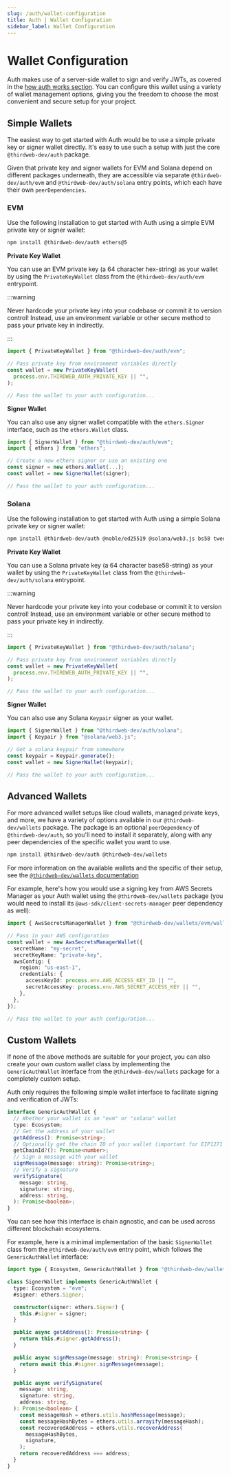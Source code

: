 ```yaml
---
slug: /auth/wallet-configuration
title: Auth | Wallet Configuration
sidebar_label: Wallet Configuration
---
```


# Wallet Configuration


Auth makes use of a server-side wallet to sign and verify JWTs, as covered in the [how auth works section](/auth/how-auth-works/json-web-tokens). You can configure this wallet using a variety of wallet management options, giving you the freedom to choose the most convenient and secure setup for your project.

## Simple Wallets

The easiest way to get started with Auth would be to use a simple private key or signer wallet directly. It's easy to use such a setup with just the core `@thirdweb-dev/auth` package.

Given that private key and signer wallets for EVM and Solana depend on different packages underneath, they are accessible via separate `@thirdweb-dev/auth/evm` and `@thirdweb-dev/auth/solana` entry points, which each have their own `peerDependencies`.

### EVM

Use the following installation to get started with Auth using a simple EVM private key or signer wallet:

```bash npm2yarn
npm install @thirdweb-dev/auth ethers@5
```

**Private Key Wallet**

You can use an EVM private key (a 64 character hex-string) as your wallet by using the `PrivateKeyWallet` class from the `@thirdweb-dev/auth/evm` entrypoint.

:::warning

Never hardcode your private key into your codebase or commit it to version control! Instead, use an environment variable or other secure method to pass your private key in indirectly.

:::

```typescript
import { PrivateKeyWallet } from "@thirdweb-dev/auth/evm";

// Pass private key from environment variables directly
const wallet = new PrivateKeyWallet(
  process.env.THIRDWEB_AUTH_PRIVATE_KEY || "",
);

// Pass the wallet to your auth configuration...
```

**Signer Wallet**

You can also use any signer wallet compatible with the `ethers.Signer` interface, such as the `ethers.Wallet` class.

```typescript
import { SignerWallet } from "@thirdweb-dev/auth/evm";
import { ethers } from "ethers";

// Create a new ethers signer or use an existing one
const signer = new ethers.Wallet(...);
const wallet = new SignerWallet(signer);

// Pass the wallet to your auth configuration...
```

### Solana

Use the following installation to get started with Auth using a simple Solana private key or signer wallet:

```bash npm2yarn
npm install @thirdweb-dev/auth @noble/ed25519 @solana/web3.js bs58 tweetnacl
```

**Private Key Wallet**

You can use a Solana private key (a 64 character base58-string) as your wallet by using the `PrivateKeyWallet` class from the `@thirdweb-dev/auth/solana` entrypoint.

:::warning

Never hardcode your private key into your codebase or commit it to version control! Instead, use an environment variable or other secure method to pass your private key in indirectly.

:::

```typescript
import { PrivateKeyWallet } from "@thirdweb-dev/auth/solana";

// Pass private key from environment variables directly
const wallet = new PrivateKeyWallet(
  process.env.THIRDWEB_AUTH_PRIVATE_KEY || "",
);

// Pass the wallet to your auth configuration...
```

**Signer Wallet**

You can also use any Solana `Keypair` signer as your wallet.

```typescript
import { SignerWallet } from "@thirdweb-dev/auth/solana";
import { Keypair } from "@solana/web3.js";

// Get a solana keypair from somewhere
const keypair = Keypair.generate();
const wallet = new SignerWallet(keypair);

// Pass the wallet to your auth configuration...
```

## Advanced Wallets

For more advanced wallet setups like cloud wallets, managed private keys, and more, we have a variety of options available in our `@thirdweb-dev/wallets` package. The package is an optional `peerDependency` of `@thirdweb-dev/auth`, so you'll need to install it separately, along with any peer dependencies of the specific wallet you want to use.

```bash npm2yarn
npm install @thirdweb-dev/auth @thirdweb-dev/wallets
```

For more information on the available wallets and the specific of their setup, see the [`@thirdweb-dev/wallets` documentation](/wallet)

<div>
  <div className="col col--12" style={{ padding: 8 }}>
    <QuickstartCard
      name="@thirdweb-dev/wallets"
      link="/wallet"
      description="A collection of wallet classes for custom wallet management setups"
      image="/assets/languages/javascript.png"
    />
  </div>
</div>

For example, here's how you would use a signing key from AWS Secrets Manager as your Auth wallet using the `@thirdweb-dev/wallets` package (you would need to install its `@aws-sdk/client-secrets-manager` peer dependency as well):

```typescript
import { AwsSecretsManagerWallet } from "@thirdweb-dev/wallets/evm/wallets/aws-secrets-manager";

// Pass in your AWS configuration
const wallet = new AwsSecretsManagerWallet({
  secretName: "my-secret",
  secretKeyName: "private-key",
  awsConfig: {
    region: "us-east-1",
    credentials: {
      accessKeyId: process.env.AWS_ACCESS_KEY_ID || "",
      secretAccessKey: process.env.AWS_SECRET_ACCESS_KEY || "",
    },
  },
});

// Pass the wallet to your auth configuration...
```

## Custom Wallets

If none of the above methods are suitable for your project, you can also create your own custom wallet class by implementing the `GenericAuthWallet` interface from the `@thirdweb-dev/wallets` package for a completely custom setup.

Auth only requires the following simple wallet interface to facilitate signing and verification of JWTs:

```typescript
interface GenericAuthWallet {
  // Whether your wallet is an "evm" or "solana" wallet
  type: Ecosystem;
  // Get the address of your wallet
  getAddress(): Promise<string>;
  // Optionally get the chain ID of your wallet (important for EIP1271 wallets)
  getChainId?(): Promise<number>;
  // Sign a message with your wallet
  signMessage(message: string): Promise<string>;
  // Verify a signature
  verifySignature(
    message: string,
    signature: string,
    address: string,
  ): Promise<boolean>;
}
```

You can see how this interface is chain agnostic, and can be used across different blockchain ecosystems.

For example, here is a minimal implementation of the basic `SignerWallet` class from the `@thirdweb-dev/auth/evm` entry point, which follows the `GenericAuthWallet` interface:

```typescript
import type { Ecosystem, GenericAuthWallet } from "@thirdweb-dev/wallets";

class SignerWallet implements GenericAuthWallet {
  type: Ecosystem = "evm";
  #signer: ethers.Signer;

  constructor(signer: ethers.Signer) {
    this.#signer = signer;
  }

  public async getAddress(): Promise<string> {
    return this.#signer.getAddress();
  }

  public async signMessage(message: string): Promise<string> {
    return await this.#signer.signMessage(message);
  }

  public async verifySignature(
    message: string,
    signature: string,
    address: string,
  ): Promise<boolean> {
    const messageHash = ethers.utils.hashMessage(message);
    const messageHashBytes = ethers.utils.arrayify(messageHash);
    const recoveredAddress = ethers.utils.recoverAddress(
      messageHashBytes,
      signature,
    );
    return recoveredAddress === address;
  }
}
```
